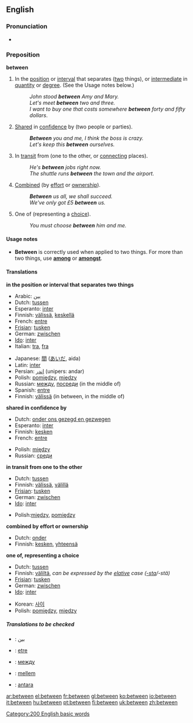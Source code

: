 ==English==

{{rank|another|right|each|173|between|face|tell|because}}

===Pronunciation===
*{{audio|en-us-between.ogg|Audio (US)}}

===Preposition===
'''between'''

#<!--DefA-->In the [[position]] or [[interval]] that separates ([[two]] things), or [[intermediate]] in [[quantity]] or [[degree]].  (See the Usage notes below.)
#:''John stood '''between''' Amy and Mary.''
#:''Let's meet '''between''' two and three.''
#:''I want to buy one that costs somewhere '''between''' forty and fifty dollars''.
#<!--DefB-->[[Share]]d in [[confidence]] by (two people or parties).
#:'''''Between''' you and me, I think the boss is crazy.''
#:''Let's keep this '''between''' ourselves.''
#<!--DefC-->In [[transit]] from (one to the other, or [[connecting]] places).
#:''He's '''between''' jobs right now.''
#:''The shuttle runs '''between''' the town and the airport.''
#<!--DefD-->[[Combined]] (by [[effort]] or [[ownership]]).
#:'''''Between''' us all, we shall succeed.''
#:''We've only got £5 '''between''' us.''
#<!--DefE-->One of (representing a [[choice]]).
#:''You must choose '''between''' him and me.''

====Usage notes====
*'''Between''' is correctly used when applied to two things.  For more than two things, use '''[[among]]''' or '''[[amongst]]'''.

====Translations====
<!--DefA-->'''in the position or interval that separates two things'''
{{top}}
*Arabic: [[بين]]
*Dutch: [[tussen]]
*Esperanto: [[inter]]
*Finnish: [[välissä]], [[keskellä]]
*French: [[entre]]
*[[Frisian]]: [[tusken]]
*German: [[zwischen]]
*[[Ido]]: [[inter]]
*Italian: [[tra]], [[fra]]
{{mid}}
*Japanese: [[間]] ([[あいだ]], aida)
*Latin: [[inter]]
*Persian: [[اندر]] (unipers: andar)
*Polish: [[pomiędzy]], [[między]]
*Russian: [[между]], [[посреди]] (in the middle of) 
*Spanish: [[entre]]
*Finnish: [[välissä]] (in between, in the middle of)
{{bottom}}

<!--DefB-->'''shared in confidence by'''
{{top}}
*Dutch: [[onder ons gezegd en gezwegen]]
*Esperanto: [[inter]]
*Finnish: [[kesken]]
*French: [[entre]]
{{mid}}
*Polish: [[między]]
*Russian: [[среди]]
{{bottom}}

<!--DefC-->'''in transit from one to the other'''
{{top}}
*Dutch: [[tussen]]
*Finnish: [[välissä]], [[välillä]]
*[[Frisian]]: [[tusken]]
*German: [[zwischen]]
*[[Ido]]: [[inter]]
{{mid}}
*Polish:[[między]], [[pomiędzy]]
{{bottom}}

<!--DefD-->'''combined by effort or ownership'''
{{top}}
*Dutch: [[onder]]
*Finnish: [[kesken]], [[yhteensä]]
{{mid}}
{{bottom}}

<!--DefE-->'''one of, representing a choice'''
{{top}}
*Dutch: [[tussen]]
*Finnish: [[väliltä]], ''can be expressed by the [[elative]] case ([[-sta]]/-stä)''
*[[Frisian]]: [[tusken]]
*German: [[zwischen]]
*[[Ido]]: [[inter]]
{{mid}}
*Korean: [[사이]]
*Polish: [[pomiędzy]], [[między]]
{{bottom}}

=====Translations to be checked=====
<!--Remove this section once all of the translations below have been moved into the tables above.-->
{{checktrans}}

*{{ttbc|Arabic}}: [[بين]]
*{{ttbc|Breton}}: [[etre]]
*{{ttbc|Bulgarian}}: [[между]]
*{{ttbc|Danish}}: [[mellem]]
*{{ttbc|Indonesian}}: [[antara]]

[[Category:200 English basic words]]

[[ar:between]]
[[el:between]]
[[fr:between]]
[[gl:between]]
[[ko:between]]
[[io:between]]
[[it:between]]
[[hu:between]]
[[pt:between]]
[[fi:between]]
[[uk:between]]
[[zh:between]]